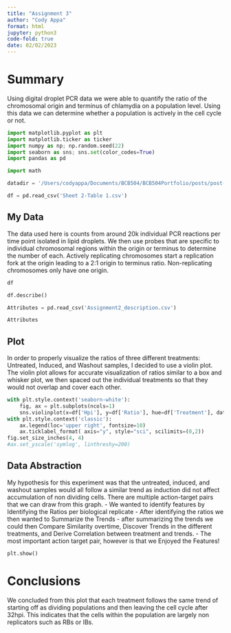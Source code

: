 ```yaml
---
title: "Assignment 3"
author: "Cody Appa"
format: html
jupyter: python3
code-fold: true
date: 02/02/2023
---
```


# Summary

Using digital droplet PCR data we were able to quantify the ratio of the chromosomal origin and terminus of chlamydia on a population level. Using this data we can determine whether a population is actively in the cell cycle or not.

```python
import matplotlib.pyplot as plt
import matplotlib.ticker as ticker
import numpy as np; np.random.seed(22)
import seaborn as sns; sns.set(color_codes=True)
import pandas as pd

import math
```

```python
datadir = '/Users/codyappa/Documents/BCB504/BCB504Portfolio/posts/post-with-code/Sheet 2-Table 1.csv'
```

```python
df = pd.read_csv('Sheet 2-Table 1.csv')
```

## My Data

The data used here is counts from around 20k individual PCR reactions per time point isolated in lipid droplets. We then use probes that are specific to individual chromosomal regions within the origin or terminus to determine the number of each. Actively replicating chromosomes start a replication fork at the origin leading to a 2:1 origin to terminus ratio. Non-replicating chromosomes only have one origin.

```python
df
```

```python
df.describe()
```

```python
Attributes = pd.read_csv('Assignment2_description.csv')
```

```python
Attributes
```

## Plot

In order to properly visualize the ratios of three different treatments: Untreated, Induced, and Washout samples, I decided to use a violin plot. The violin plot allows for accurate visualization of ratios similar to a box and whisker plot, we then spaced out the individual treatments so that they would not overlap and cover each other.

```python
with plt.style.context('seaborn-white'):
    fig, ax = plt.subplots(ncols=1)
    sns.violinplot(x=df['Hpi'], y=df['Ratio'], hue=df['Treatment'], data=df, ax=ax, dodge ="True", boxprops=dict(alpha=1),linewidth=.9, scale="width", showmeans=True)
with plt.style.context('classic'):
    ax.legend(loc='upper right', fontsize=10)
    ax.ticklabel_format( axis="y", style="sci", scilimits=(0,2))
fig.set_size_inches(4, 4)
#ax.set_yscale('symlog', linthreshy=200)
```

## Data Abstraction

My hypothesis for this experiment was that the untreated, induced, and washout samples would all follow a similar trend as induction did not affect accumulation of non dividing cells. There are multiple action-target pairs that we can draw from this graph. 
  - We wanted to identify features by Identifying the Ratios per biological replicate 
  - After identifying the ratios we then wanted to Summarize the Trends 
  - after summarizing the trends we could then Compare Similarity overtime, Discover Trends in the different treatments, and Derive Correlation between treatment and trends. 
  - The most important action target pair, however is that we Enjoyed the Features!

```python
plt.show()
```

# Conclusions

We concluded from this plot that each treatment follows the same trend of starting off as dividing populations and then leaving the cell cycle after 32hpi. This indicates that the cells within the population are largely non replicators such as RBs or IBs.
